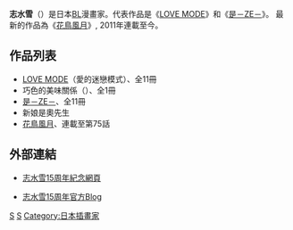 {{japanese|japanese=志水 ゆき|kana=しみず ゆき|romaji=Shimizu Yuki}}
'''志水雪'''（{{lang-ja|志水ゆき}}）是日本[[BL_(和製英語)|BL]]漫畫家。代表作品是《[[LOVE_MODE|LOVE MODE]]》和《[[是－ZE－|是－ZE－]]》。
最新的作品為《[[花鳥風月|花鳥風月]]》, 2011年連載至今。

==作品列表==
*[[LOVE_MODE|LOVE MODE]]（愛的迷戀模式）、全11冊
*巧色的美味關係（{{lang|ja|レシピ}}）、全1冊
*[[是－ZE－|是－ZE－]]、全11冊
*新娘是奧先生
*[[花鳥風月|花鳥風月]]、連載至第75話

==外部連結==
*{{ja}}[http://www.shinshokan.com/shimizuyuki15th/ 志水雪15周年紀念網頁] {{Wayback|url=http://www.shinshokan.com/shimizuyuki15th/ |date=20201101134613 }}
*{{ja}}[https://archive.is/20130430224025/ameblo.jp/shimizuyuki15th 志水雪15周年官方Blog]

{{manga-stub}}

{{DEFAULTSORT:Shimizu Yuki}}
[[Category:日本漫畫家|S]]
[[Category:BL漫畫家|S]]
[[Category:日本插畫家|Category:日本插畫家]]